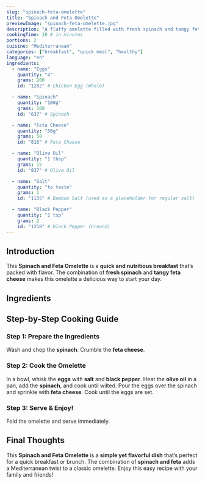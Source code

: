 ```yaml
---
slug: "spinach-feta-omelette"
title: "Spinach and Feta Omelette"
previewImage: "spinach-feta-omelette.jpg"
description: "A fluffy omelette filled with fresh spinach and tangy feta cheese."
cookingTime: 10 # in minutes
portions: 2
cuisine: "Mediterranean"
categories: ["breakfast", "quick meal", "healthy"]
language: "en"
ingredients:
  - name: "Eggs"
    quantity: "4"
    grams: 200
    id: "1282" # Chicken Egg (Whole)

  - name: "Spinach"
    quantity: "100g"
    grams: 100
    id: "637" # Spinach

  - name: "Feta Cheese"
    quantity: "50g"
    grams: 50
    id: "816" # Feta Cheese

  - name: "Olive Oil"
    quantity: "1 tbsp"
    grams: 15
    id: "837" # Olive Oil

  - name: "Salt"
    quantity: "to taste"
    grams: 1
    id: "1135" # Bamboo Salt (used as a placeholder for regular salt)

  - name: "Black Pepper"
    quantity: "1 tsp"
    grams: 2
    id: "1258" # Black Pepper (Ground)
---
```



## Introduction

This **Spinach and Feta Omelette** is a **quick and nutritious breakfast** that’s packed with flavor. The combination of **fresh spinach** and **tangy feta cheese** makes this omelette a delicious way to start your day.

## Ingredients

<IngredientsList
  ingredients={frontmatter.ingredients}
  portions={frontmatter.portions}
/>

## Step-by-Step Cooking Guide

### Step 1: Prepare the Ingredients

Wash and chop the **spinach**. Crumble the **feta cheese**.

<CookingStep action="cutting_vegetables_lettuce" />

### Step 2: Cook the Omelette

In a bowl, whisk the **eggs** with **salt** and **black pepper**. Heat the **olive oil** in a pan, add the **spinach**, and cook until wilted. Pour the eggs over the spinach and sprinkle with **feta cheese**. Cook until the eggs are set.

<CookingStep action="frying_pan_eggs" />

### Step 3: Serve & Enjoy!

Fold the omelette and serve immediately.

## Final Thoughts

This **Spinach and Feta Omelette** is a **simple yet flavorful dish** that’s perfect for a quick breakfast or brunch. The combination of **spinach and feta** adds a Mediterranean twist to a classic omelette. Enjoy this easy recipe with your family and friends!

<NutritionFacts ingredients={frontmatter.ingredients} />
